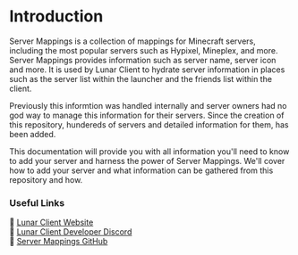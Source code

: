 # Introduction

Server Mappings is a collection of mappings for Minecraft servers, including the most popular servers such as Hypixel, Mineplex, and more. 
Server Mappings provides information such as server name, server icon and more. 
It is used by Lunar Client to hydrate server information in places such as the server list within the launcher and the friends list within the client.

Previously this informtion was handled internally and server owners had no god way to manage this information for their servers. 
Since the creation of this repository, hundereds of servers and detailed information for them, has been added.

This documentation will provide you with all information you'll need to know to add your server and harness the power of Server Mappings. We'll cover how to add your server and what information can be gathered from this repository and how.

### Useful Links

🔗 [Lunar Client Website](https://www.lunarclient.com/)<br/>
🔗 [Lunar Client Developer Discord](https://discord.gg/ww4UhsPNwf)<br/>
🔗 [Server Mappings GitHub](https://github.com/LunarClient/ServerMappings)
